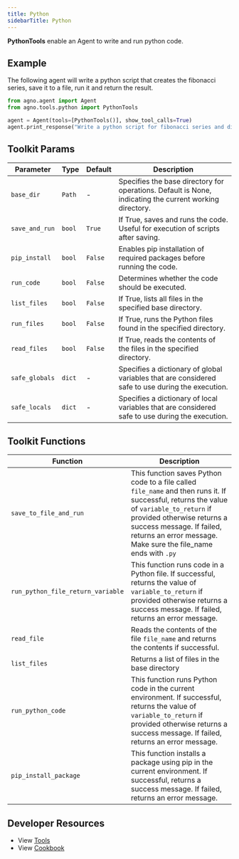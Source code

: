 ```yaml
---
title: Python
sidebarTitle: Python
---
```


**PythonTools** enable an Agent to write and run python code.

## Example

The following agent will write a python script that creates the fibonacci series, save it to a file, run it and return the result.

```python cookbook/agent_concepts/tools/python_tools.py
from agno.agent import Agent
from agno.tools.python import PythonTools

agent = Agent(tools=[PythonTools()], show_tool_calls=True)
agent.print_response("Write a python script for fibonacci series and display the result till the 10th number")
```

## Toolkit Params

| Parameter      | Type   | Default | Description                                                                                             |
| -------------- | ------ | ------- | ------------------------------------------------------------------------------------------------------- |
| `base_dir`     | `Path` | -  | Specifies the base directory for operations. Default is None, indicating the current working directory. |
| `save_and_run` | `bool` | `True`  | If True, saves and runs the code. Useful for execution of scripts after saving.                         |
| `pip_install`  | `bool` | `False` | Enables pip installation of required packages before running the code.                                  |
| `run_code`     | `bool` | `False` | Determines whether the code should be executed.                                                         |
| `list_files`   | `bool` | `False` | If True, lists all files in the specified base directory.                                               |
| `run_files`    | `bool` | `False` | If True, runs the Python files found in the specified directory.                                        |
| `read_files`   | `bool` | `False` | If True, reads the contents of the files in the specified directory.                                    |
| `safe_globals` | `dict` | -       | Specifies a dictionary of global variables that are considered safe to use during the execution.        |
| `safe_locals`  | `dict` | -       | Specifies a dictionary of local variables that are considered safe to use during the execution.         |

## Toolkit Functions

| Function                          | Description                                                                                                                                                                                                                                                           |
| --------------------------------- | --------------------------------------------------------------------------------------------------------------------------------------------------------------------------------------------------------------------------------------------------------------------- |
| `save_to_file_and_run`            | This function saves Python code to a file called `file_name` and then runs it. If successful, returns the value of `variable_to_return` if provided otherwise returns a success message. If failed, returns an error message. Make sure the file_name ends with `.py` |
| `run_python_file_return_variable` | This function runs code in a Python file. If successful, returns the value of `variable_to_return` if provided otherwise returns a success message. If failed, returns an error message.                                                                              |
| `read_file`                       | Reads the contents of the file `file_name` and returns the contents if successful.                                                                                                                                                                                    |
| `list_files`                      | Returns a list of files in the base directory                                                                                                                                                                                                                         |
| `run_python_code`                 | This function runs Python code in the current environment. If successful, returns the value of `variable_to_return` if provided otherwise returns a success message. If failed, returns an error message.                                                             |
| `pip_install_package`             | This function installs a package using pip in the current environment. If successful, returns a success message. If failed, returns an error message.                                                                                                                 |

## Developer Resources

- View [Tools](https://github.com/agno-agi/agno/blob/main/libs/agno/agno/tools/python.py)
- View [Cookbook](https://github.com/agno-agi/agno/blob/main/cookbook/agent_concepts/tools/python_tools.py)
